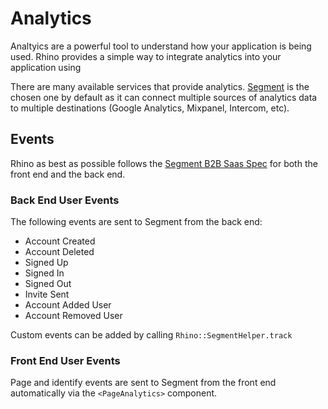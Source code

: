 # Analytics

Analtyics are a powerful tool to understand how your application is being used. Rhino provides a simple way to integrate analytics into your application using

There are many available services that provide analytics. [Segment](https://segment.com/) is the chosen one by default as it can connect multiple sources of analytics data to multiple destinations (Google Analytics, Mixpanel, Intercom, etc).

## Events

Rhino as best as possible follows the [Segment B2B Saas Spec](https://segment.com/docs/connections/spec/b2b-saas/) for both the front end and the back end.

### Back End User Events

The following events are sent to Segment from the back end:

- Account Created
- Account Deleted
- Signed Up
- Signed In
- Signed Out
- Invite Sent
- Account Added User
- Account Removed User

Custom events can be added by calling `Rhino::SegmentHelper.track`

### Front End User Events

Page and identify events are sent to Segment from the front end automatically via the `<PageAnalytics>` component.
